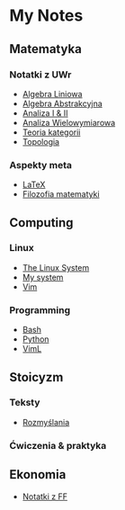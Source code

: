 = My Notes =

== Matematyka ==
=== Notatki z UWr ===
* [[Algebra Liniowa]]
* [[Algebra Abstrakcyjna]]
* [[Analiza I & II]]
* [[Analiza Wielowymiarowa]]
* [[Teoria kategorii]]
* [[Topologia]]
=== Aspekty meta === 
* [[LaTeX]]
* [[Filozofia matematyki]]

== Computing ==
=== Linux ===
* [[The Linux System]]
* [[My system]]
* [[Vim]]
=== Programming ===
* [[Bash]]
* [[Python]]
* [[VimL]]

== Stoicyzm ==
=== Teksty ===
* [[Rozmyślania]]
=== Ćwiczenia & praktyka ===

== Ekonomia ==
* [[Notatki z FF]]
